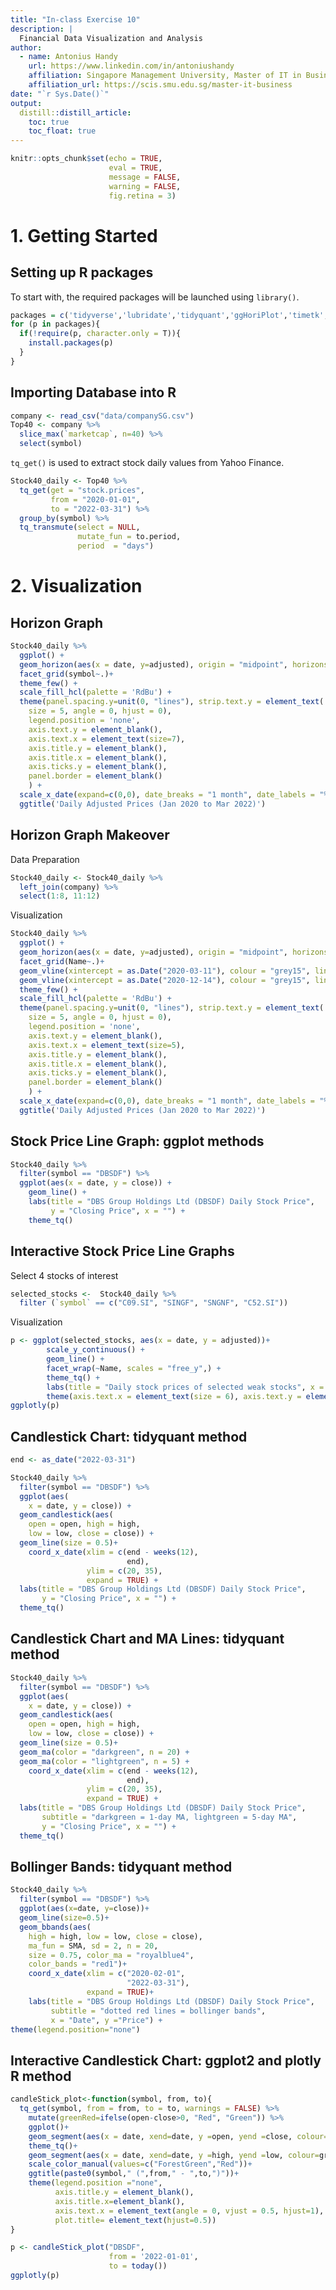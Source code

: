 ```yaml
---
title: "In-class Exercise 10"
description: |
  Financial Data Visualization and Analysis
author:
  - name: Antonius Handy 
    url: https://www.linkedin.com/in/antoniushandy
    affiliation: Singapore Management University, Master of IT in Business
    affiliation_url: https://scis.smu.edu.sg/master-it-business
date: "`r Sys.Date()`"
output: 
  distill::distill_article:
    toc: true
    toc_float: true
---
```


```r
knitr::opts_chunk$set(echo = TRUE,
                      eval = TRUE,
                      message = FALSE,
                      warning = FALSE,
                      fig.retina = 3)
```

# 1. Getting Started

## Setting up R packages

To start with, the required packages will be launched using `library()`.

```r
packages = c('tidyverse','lubridate','tidyquant','ggHoriPlot','timetk','ggthemes','plotly')
for (p in packages){
  if(!require(p, character.only = T)){
    install.packages(p)
  }
}
```

## Importing Database into R

```r
company <- read_csv("data/companySG.csv")
Top40 <- company %>% 
  slice_max(`marketcap`, n=40) %>% 
  select(symbol)
```

`tq_get()` is used to extract stock daily values from Yahoo Finance.

```r
Stock40_daily <- Top40 %>%
  tq_get(get = "stock.prices", 
         from = "2020-01-01", 
         to = "2022-03-31") %>%
  group_by(symbol) %>%
  tq_transmute(select = NULL, 
               mutate_fun = to.period, 
               period  = "days")
```

# 2. Visualization

## Horizon Graph

```r
Stock40_daily %>% 
  ggplot() +
  geom_horizon(aes(x = date, y=adjusted), origin = "midpoint", horizonscale = 6)+
  facet_grid(symbol~.)+
  theme_few() +
  scale_fill_hcl(palette = 'RdBu') +
  theme(panel.spacing.y=unit(0, "lines"), strip.text.y = element_text(
    size = 5, angle = 0, hjust = 0),
    legend.position = 'none',
    axis.text.y = element_blank(),
    axis.text.x = element_text(size=7),
    axis.title.y = element_blank(),
    axis.title.x = element_blank(),
    axis.ticks.y = element_blank(),
    panel.border = element_blank()
    ) +
  scale_x_date(expand=c(0,0), date_breaks = "1 month", date_labels = "%b%y") +
  ggtitle('Daily Adjusted Prices (Jan 2020 to Mar 2022)')
```

## Horizon Graph Makeover

Data Preparation

```r
Stock40_daily <- Stock40_daily %>%
  left_join(company) %>%
  select(1:8, 11:12)
```

Visualization

```r
Stock40_daily %>% 
  ggplot() +
  geom_horizon(aes(x = date, y=adjusted), origin = "midpoint", horizonscale = 6)+
  facet_grid(Name~.)+
  geom_vline(xintercept = as.Date("2020-03-11"), colour = "grey15", linetype = "dashed", size = 0.5)+
  geom_vline(xintercept = as.Date("2020-12-14"), colour = "grey15", linetype = "dashed", size = 0.5)+
  theme_few() +
  scale_fill_hcl(palette = 'RdBu') +
  theme(panel.spacing.y=unit(0, "lines"), strip.text.y = element_text(
    size = 5, angle = 0, hjust = 0),
    legend.position = 'none',
    axis.text.y = element_blank(),
    axis.text.x = element_text(size=5),
    axis.title.y = element_blank(),
    axis.title.x = element_blank(),
    axis.ticks.y = element_blank(),
    panel.border = element_blank()
    ) +
  scale_x_date(expand=c(0,0), date_breaks = "1 month", date_labels = "%b%y") +
  ggtitle('Daily Adjusted Prices (Jan 2020 to Mar 2022)')
```

## Stock Price Line Graph: ggplot methods

```r
Stock40_daily %>%
  filter(symbol == "DBSDF") %>%
  ggplot(aes(x = date, y = close)) +
    geom_line() +
    labs(title = "DBS Group Holdings Ltd (DBSDF) Daily Stock Price", 
         y = "Closing Price", x = "") + 
    theme_tq()
```

## Interactive Stock Price Line Graphs

Select 4 stocks of interest

```r
selected_stocks <-  Stock40_daily %>%
  filter (`symbol` == c("C09.SI", "SINGF", "SNGNF", "C52.SI"))
```

Visualization

```r
p <- ggplot(selected_stocks, aes(x = date, y = adjusted))+
        scale_y_continuous() +
        geom_line() +
        facet_wrap(~Name, scales = "free_y",) +
        theme_tq() +
        labs(title = "Daily stock prices of selected weak stocks", x = "", y = "Adjusted Price") +
        theme(axis.text.x = element_text(size = 6), axis.text.y = element_text(size = 6))
ggplotly(p)
```

## Candlestick Chart: tidyquant method

```r
end <- as_date("2022-03-31")

Stock40_daily %>%
  filter(symbol == "DBSDF") %>%
  ggplot(aes(
    x = date, y = close)) +
  geom_candlestick(aes(
    open = open, high = high, 
    low = low, close = close)) +
  geom_line(size = 0.5)+
    coord_x_date(xlim = c(end - weeks(12), 
                          end),
                 ylim = c(20, 35),
                 expand = TRUE) +
  labs(title = "DBS Group Holdings Ltd (DBSDF) Daily Stock Price", 
       y = "Closing Price", x = "") + 
  theme_tq()
```

## Candlestick Chart and MA Lines: tidyquant method

```r
Stock40_daily %>%
  filter(symbol == "DBSDF") %>%
  ggplot(aes(
    x = date, y = close)) +
  geom_candlestick(aes(
    open = open, high = high, 
    low = low, close = close)) +
  geom_line(size = 0.5)+
  geom_ma(color = "darkgreen", n = 20) +
  geom_ma(color = "lightgreen", n = 5) + 
    coord_x_date(xlim = c(end - weeks(12), 
                          end),
                 ylim = c(20, 35),
                 expand = TRUE) +
  labs(title = "DBS Group Holdings Ltd (DBSDF) Daily Stock Price",
       subtitle = "darkgreen = 1-day MA, lightgreen = 5-day MA",
       y = "Closing Price", x = "") + 
  theme_tq()
```

## Bollinger Bands: tidyquant method

```r
Stock40_daily %>%
  filter(symbol == "DBSDF") %>% 
  ggplot(aes(x=date, y=close))+
  geom_line(size=0.5)+
  geom_bbands(aes(
    high = high, low = low, close = close), 
    ma_fun = SMA, sd = 2, n = 20,
    size = 0.75, color_ma = "royalblue4", 
    color_bands = "red1")+
    coord_x_date(xlim = c("2020-02-01", 
                          "2022-03-31"), 
                 expand = TRUE)+
    labs(title = "DBS Group Holdings Ltd (DBSDF) Daily Stock Price",
         subtitle = "dotted red lines = bollinger bands",
         x = "Date", y ="Price") +
theme(legend.position="none")
```

## Interactive Candlestick Chart: ggplot2 and plotly R method

```r
candleStick_plot<-function(symbol, from, to){
  tq_get(symbol, from = from, to = to, warnings = FALSE) %>% 
    mutate(greenRed=ifelse(open-close>0, "Red", "Green")) %>% 
    ggplot()+
    geom_segment(aes(x = date, xend=date, y =open, yend =close, colour=greenRed), size=3)+
    theme_tq()+
    geom_segment(aes(x = date, xend=date, y =high, yend =low, colour=greenRed))+
    scale_color_manual(values=c("ForestGreen","Red"))+
    ggtitle(paste0(symbol," (",from," - ",to,")"))+
    theme(legend.position ="none",
          axis.title.y = element_blank(),
          axis.title.x=element_blank(),
          axis.text.x = element_text(angle = 0, vjust = 0.5, hjust=1),
          plot.title= element_text(hjust=0.5))
}

p <- candleStick_plot("DBSDF",
                      from = '2022-01-01',
                      to = today())
ggplotly(p)
```


